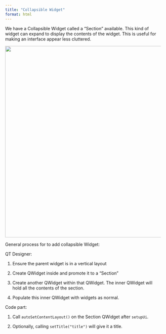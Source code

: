 ```yaml
---
title: "Collapsible Widget"
format: html
---
```


We have a Collapsible Widget called a "Section" available. This kind of widget can expand to display the contents of the widget. This is useful for making an interface appear less cluttered.

![](images/412670686-d1398162-d002-4e87-9eab-e01983562d2b.png){width="619"}

General process for to add collapsible Widget:

QT Designer:

1.  Ensure the parent widget is in a vertical layout

2.  Create QWidget inside and promote it to a "Section"

3.  Create another QWidget within that QWidget. The inner QWidget will hold all the contents of the section.

4.  Populate this inner QWidget with widgets as normal.

Code part:

1.  Call `autoSetContentLayout()` on the Section QWidget after `setupUi`.

2.  Optionally, calling `setTitle("title")` will give it a title.
